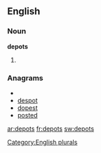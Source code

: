 
==English==

===Noun===
'''depots'''

# {{plural of|[[depot]]}}

===Anagrams===
* {{alphagram|deopst}}
* [[despot#English|despot]]
* [[dopest#English|dopest]]
* [[posted#English|posted]]


[[Category:English plurals]]

[[ar:depots]]
[[fr:depots]]
[[sw:depots]]